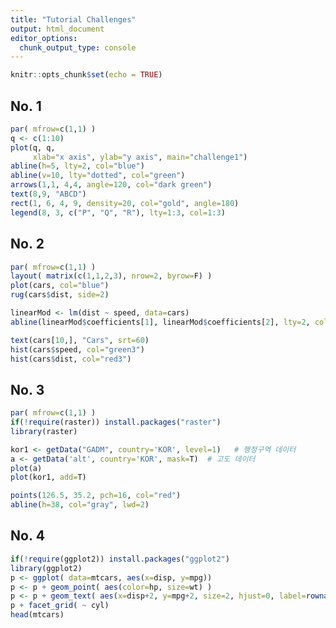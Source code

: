 ---
title: "Tutorial Challenges"
output: html_document
editor_options: 
  chunk_output_type: console
---

```{r setup, include=FALSE}
knitr::opts_chunk$set(echo = TRUE)
```

## No. 1

```{r}
par( mfrow=c(1,1) )
q <- c(1:10)
plot(q, q, 
     xlab="x axis", ylab="y axis", main="challenge1")
abline(h=5, lty=2, col="blue")
abline(v=10, lty="dotted", col="green")
arrows(1,1, 4,4, angle=120, col="dark green")
text(8,9, "ABCD")
rect(1, 6, 4, 9, density=20, col="gold", angle=180)
legend(8, 3, c("P", "Q", "R"), lty=1:3, col=1:3)
```

## No. 2

```{r}
par( mfrow=c(1,1) )
layout( matrix(c(1,1,2,3), nrow=2, byrow=F) )
plot(cars, col="blue")
rug(cars$dist, side=2)

linearMod <- lm(dist ~ speed, data=cars)
abline(linearMod$coefficients[1], linearMod$coefficients[2], lty=2, col="green")

text(cars[10,], "Cars", srt=60)
hist(cars$speed, col="green3")
hist(cars$dist, col="red3")

```

## No. 3


```{r}
par( mfrow=c(1,1) )
if(!require(raster)) install.packages("raster")
library(raster)

kor1 <- getData("GADM", country='KOR', level=1)   # 행정구역 데이터
a <- getData('alt', country='KOR', mask=T)  # 고도 데이터
plot(a)
plot(kor1, add=T)

points(126.5, 35.2, pch=16, col="red")
abline(h=38, col="gray", lwd=2)
```


## No. 4

```{r}
if(!require(ggplot2)) install.packages("ggplot2") 
library(ggplot2)
p <- ggplot( data=mtcars, aes(x=disp, y=mpg))
p <- p + geom_point( aes(color=hp, size=wt) )
p <- p + geom_text( aes(x=disp+2, y=mpg+2, size=2, hjust=0, label=rownames(mtcars), color=hp) )
p + facet_grid( ~ cyl)
head(mtcars)

```

